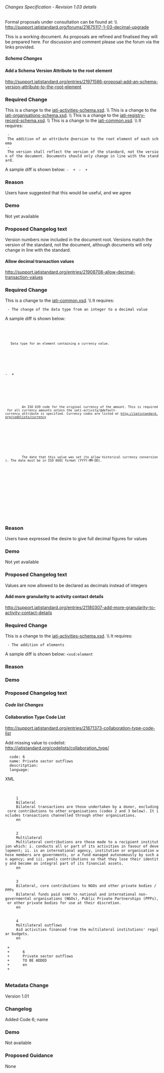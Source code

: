 ======Changes Specification - Revision 1.03 details======

Formal proposals under consultation can be found at: \\
http://support.iatistandard.org/forums/21675117-1-03-decimal-upgrade

This is a working document. As proposals are refined and finalised they will be prepared here. For discussion and comment please use the forum via the links provided.

=====Schema Changes=====
==== Add a Schema Version Attribute to the root element ====
http://support.iatistandard.org/entries/21971586-proposal-add-an-schema-version-attribute-to-the-root-element
===Required Change===
This is a change to the [[http://iatistandard.org/downloads/iati-activities-schema.xsd|iati-activities-schema.xsd]]. \\
This is a change to the [[http://iatistandard.org/downloads/iati-organisations-schema.xsd|iati-organisations-schema.xsd]]. \\
This is a change to the [[http://iatistandard.org/downloads/iati-registry-record-schema.xsd|iati-registry-record-schema.xsd]]. \\
This is a change to the [[http://iatistandard.org/downloads/iati-common.xsd|iati-common.xsd]]. \\
It requires:
  - The addition of an attribute @version to the root element of each schema
  - The version shall reflect the version of the standard, not the version of the document. Documents should only change in line with the standard.
A sample diff is shown below:
<code lang=xml>
-  <xsd:schema xmlns:xsd="http://www.w3.org/2001/XMLSchema">
+  <xsd:schema xmlns:xsd="http://www.w3.org/2001/XMLSchema" version="1.03">
</code>
<code lang=xml>
-  <xsd:schema xmlns:xsd="http://www.w3.org/2001/XMLSchema" xmlns:ir="http://iatiregistry.org/ns/record#" targetNamespace="http://iatiregistry.org/ns/record#">
+  <xsd:schema xmlns:xsd="http://www.w3.org/2001/XMLSchema" xmlns:ir="http://iatiregistry.org/ns/record#" targetNamespace="http://iatiregistry.org/ns/record#" version="1.03">
</code>

=== Reason ===
Users have suggested that this would be useful, and we agree

=== Demo ===
Not yet available

=== Proposed Changelog text ===
Version numbers now included in the document root. 
Versions match the version of the standard, not the document, although documents will only change in line with the standard.

==== Allow decimal transaction values ====
http://support.iatistandard.org/entries/21908708-allow-decimal-transaction-values
===Required Change===
This is a change to the [[http://iatistandard.org/downloads/iati-common.xsd|iati-common.xsd]]. \\
It requires:
  - The change of the data type from an integer to a decimal value
A sample diff is shown below:
<code lang=xml>
<xsd:complexType name="currencyType">
  <xsd:annotation>
    <xsd:documentation xml:lang="en">Data type for an element containing a currency value.</xsd:documentation>
  </xsd:annotation>
  <xsd:simpleContent>
-    <xsd:extension base="xsd:integer">
+    <xsd:extension base="xsd:decimal">
      <xsd:attribute name="currency" type="xsd:string" use="optional">
        <xsd:annotation>
          <xsd:documentation xml:lang="en">An ISO 639 code for the original currency of the amount. This is required for all currency amounts unless the iati-activity/@default-currency attribute is specified. Currency codes are listed at http://iatistandard.org/codelists/currency</xsd:documentation>
        </xsd:annotation>
      </xsd:attribute>
      <xsd:attribute name="value-date" type="xsd:date" use="required">
        <xsd:annotation>
          <xsd:documentation xml:lang="en">The date that this value was set (to allow historical currency conversion). The date must be in ISO 8601 format (YYYY-MM-DD).</xsd:documentation>
        </xsd:annotation>
      </xsd:attribute>
      <xsd:anyAttribute processContents="lax" namespace="##other" />
    </xsd:extension>
  </xsd:simpleContent>
</xsd:complexType>
</code>

=== Reason ===
Users have expressed the desire to give full decimal figures for values

=== Demo ===
Not yet available

=== Proposed Changelog text ===
Values are now allowed to be declared as decimals instead of integers 

==== Add more granularity to activity contact details ====
http://support.iatistandard.org/entries/21180307-add-more-granularity-to-activity-contact-details
===Required Change===
This is a change to the [[http://iatistandard.org/downloads/iati-activities-schema.xsd|iati-activities-schema.xsd]]. \\
It requires:
  - The addition of elements
A sample diff is shown below:
<code lang=xml>
<xsd:element 
</xsd:element>
</code>

=== Reason ===

=== Demo ===


=== Proposed Changelog text ===

=====Code list Changes=====

==== Collaboration Type Code List ====
http://support.iatistandard.org/entries/21871373-collaboration-type-code-list

Add missing value to codelist: http://iatistandard.org/codelists/collaboration_type/

   code: 6
   name: Private sector outflows
   descritption:
   language:

XML
  
  <codelist name="CollaborationType" date-last-modified="NEW DATETIME" version="1.01" xml:lang="en">
    <CollaborationType>
      <code>1</code>
      <name>Bilateral</name>
      <description>Bilateral transactions are those undertaken by a donor, excluding core contributions to other organisations (codes 2 and 3 below). It includes transactions channelled through other organisations.</description>
      <language>en</language>
    </CollaborationType>
    <CollaborationType>
      <code>2</code>
      <name>Multilateral</name>
      <description>Multilateral contributions are those made to a recipient institution which: i. conducts all or part of its activities in favour of development; ii. is an international agency, institution or organisation whose members are governments, or a fund managed autonomously by such an agency; and iii. pools contributions so that they lose their identity and become an integral part of its financial assets.</description>
      <language>en</language>
    </CollaborationType>
    <CollaborationType>
      <code>3</code>
      <name>Bilateral, core contributions to NGOs and other private bodies / PPPs</name>
      <description>Bilateral funds paid over to national and international non-governmental organisations (NGOs), Public Private Partnerships (PPPs), or other private bodies for use at their discretion.</description>
      <language>en</language>
    </CollaborationType>
    <CollaborationType>
      <code>4</code>
      <name>Multilateral outflows</name>
      <description>Aid activities financed from the multilateral institutions' regular budgets.</description>
      <language>en</language>
    </CollaborationType>
  +    <CollaborationType>
  +      <code>6</code>
  +      <name>Private sector outflows</name>
  +      <description>TO BE ADDED</description>
  +      <language>en</language>
  +    </CollaborationType>
  </codelist>        

=== Metadata Change ===
Version 1.01

=== Changelog ===
Added Code 6; name

===Demo===
Not available 

=== Proposed Guidance ===
None